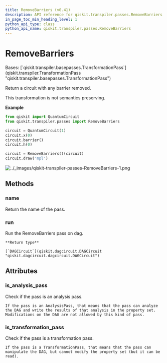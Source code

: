 ```yaml
---
title: RemoveBarriers (v0.41)
description: API reference for qiskit.transpiler.passes.RemoveBarriers in qiskit v0.41
in_page_toc_min_heading_level: 1
python_api_type: class
python_api_name: qiskit.transpiler.passes.RemoveBarriers
---
```


# RemoveBarriers

<Class id="qiskit.transpiler.passes.RemoveBarriers" isDedicatedPage={true} github="https://github.com/qiskit/qiskit/tree/stable/0.23/qiskit/transpiler/passes/utils/remove_barriers.py" signature="RemoveBarriers(*args, **kwargs)" modifiers="class">
  Bases: [`qiskit.transpiler.basepasses.TransformationPass`](qiskit.transpiler.TransformationPass "qiskit.transpiler.basepasses.TransformationPass")

  Return a circuit with any barrier removed.

  This transformation is not semantics preserving.

  **Example**

  ```python
  from qiskit import QuantumCircuit
  from qiskit.transpiler.passes import RemoveBarriers

  circuit = QuantumCircuit(1)
  circuit.x(0)
  circuit.barrier()
  circuit.h(0)

  circuit = RemoveBarriers()(circuit)
  circuit.draw('mpl')
  ```

  ![../\_images/qiskit-transpiler-passes-RemoveBarriers-1.png](/images/api/qiskit/0.41/qiskit-transpiler-passes-RemoveBarriers-1.png)

  ## Methods

  <span id="qiskit-transpiler-passes-removebarriers-name" />

  ### name

  <Function id="qiskit.transpiler.passes.RemoveBarriers.name" signature="RemoveBarriers.name()">
    Return the name of the pass.
  </Function>

  <span id="qiskit-transpiler-passes-removebarriers-run" />

  ### run

  <Function id="qiskit.transpiler.passes.RemoveBarriers.run" signature="RemoveBarriers.run(dag)">
    Run the RemoveBarriers pass on dag.

    **Return type**

    [`DAGCircuit`](qiskit.dagcircuit.DAGCircuit "qiskit.dagcircuit.dagcircuit.DAGCircuit")
  </Function>

  ## Attributes

  ### is\_analysis\_pass

  <Attribute id="qiskit.transpiler.passes.RemoveBarriers.is_analysis_pass">
    Check if the pass is an analysis pass.

    If the pass is an AnalysisPass, that means that the pass can analyze the DAG and write the results of that analysis in the property set. Modifications on the DAG are not allowed by this kind of pass.
  </Attribute>

  ### is\_transformation\_pass

  <Attribute id="qiskit.transpiler.passes.RemoveBarriers.is_transformation_pass">
    Check if the pass is a transformation pass.

    If the pass is a TransformationPass, that means that the pass can manipulate the DAG, but cannot modify the property set (but it can be read).
  </Attribute>
</Class>

